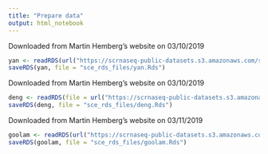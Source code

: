 ```yaml
---
title: "Prepare data"
output: html_notebook
---
```


Downloaded from Martin Hemberg’s website on 03/10/2019
```r
yan <- readRDS(url("https://scrnaseq-public-datasets.s3.amazonaws.com/scater-objects/yan.rds"))
saveRDS(yan, file = "sce_rds_files/yan.Rds")
```

Downloaded from Martin Hemberg’s website on 03/10/2019
```r
deng <- readRDS(file = url("https://scrnaseq-public-datasets.s3.amazonaws.com/scater-objects/deng-reads.rds"))
saveRDS(deng, file = "sce_rds_files/deng.Rds")
```

Downloaded from Martin Hemberg’s website on 03/11/2019
```r
goolam <- readRDS(url("https://scrnaseq-public-datasets.s3.amazonaws.com/scater-objects/goolam.rds"))
saveRDS(goolam, file = "sce_rds_files/goolam.Rds")
```